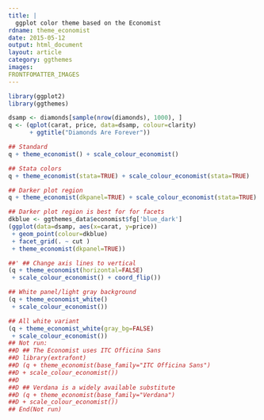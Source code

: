 ```yaml
---
title: |
  ggplot color theme based on the Economist
rdname: theme_economist
date: 2015-05-12
output: html_document
layout: article
category: ggthemes
images:
FRONTFOMATTER_IMAGES
---
```


```r
library(ggplot2)
library(ggthemes)
```

```r
dsamp <- diamonds[sample(nrow(diamonds), 1000), ]
q <- (qplot(carat, price, data=dsamp, colour=clarity)
      + ggtitle("Diamonds Are Forever"))

## Standard
q + theme_economist() + scale_colour_economist()

## Stata colors
q + theme_economist(stata=TRUE) + scale_colour_economist(stata=TRUE)

## Darker plot region
q + theme_economist(dkpanel=TRUE) + scale_colour_economist(stata=TRUE)

## Darker plot region is best for for facets
dkblue <- ggthemes_data$economist$fg['blue_dark']
(ggplot(data=dsamp, aes(x=carat, y=price))
 + geom_point(colour=dkblue)
 + facet_grid(. ~ cut )
 + theme_economist(dkpanel=TRUE))

##' ## Change axis lines to vertical
(q + theme_economist(horizontal=FALSE)
 + scale_colour_economist() + coord_flip())

## White panel/light gray background
(q + theme_economist_white()
 + scale_colour_economist())

## All white variant
(q + theme_economist_white(gray_bg=FALSE)
 + scale_colour_economist())
## Not run: 
##D ## The Economist uses ITC Officina Sans
##D library(extrafont)
##D (q + theme_economist(base_family="ITC Officina Sans")
##D + scale_colour_economist())
##D 
##D ## Verdana is a widely available substitute
##D (q + theme_economist(base_family="Verdana")
##D + scale_colour_economist())
## End(Not run)



```